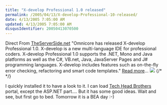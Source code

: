 ```yaml
---
title: "X-develop Professional 1.0 released"
permalink: /2005/04/13/X-develop-Professional-10-released/
date: 4/13/2005 7:05:00 AM
updated: 4/13/2005 7:05:00 AM
disqusIdentifier: 20050413070500
---
```

Direct From [TheServerSide.net](http://www.theserverside.net/) "Omnicore has released X-develop Professional 1.0. X-develop is a new multi-language IDE for professional coders. X-develop Professional 1.0 supports the .NET, Mono and Java platforms as well as the C#, VB.net, Java, JavaServer Pages and J# programming languages. X-develop includes features such as on-the-fly error checking, refactoring and smart code templates." [Read more](http://www.theserverside.net/news/thread.tss?thread_id=33256)... ![](http://membres.lycos.fr/lkempe//xdevelop.jpg)
{/* <!-- more --> */}

I quickly installed it to have a look to it. I can load [Tech Head Brothers](http://www.techheadbrothers.com "Tech Head Brothers") portal, except the ASP.NET part.... But it has some good ideas. Wait and see, but first go to bed. Tomorrow it is a BEA day :-)
